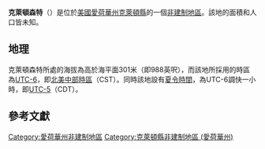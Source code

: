 {{noteTA
|G1=USState
|G2=地名
|G3=Unit
}}
{{Infobox settlement
|official_name            = 克萊頓森特
|native_name = Clayton Center
|settlement_type          = [[非建制地區|非建制地區]]
|image_skyline            = 
|imagesize                = Zion Lutheran Church, Clayton Center, IA.jpg
|image_map                = 
|mapsize                  = 
|pushpin_map              = USA Iowa
|pushpin_label            = 克萊頓森特
|pushpin_label_position   = top
|pushpin_map_caption      = 克萊頓森特在愛荷華州的位置
|subdivision_type         = [[世界政區索引|國家]]
|subdivision_type1        = [[美国州份|州份]]
|subdivision_type2        = [[愛荷華州行政区划|縣]]
|subdivision_name         = [[美国|美国]]
|subdivision_name1        = [[愛荷華州|愛荷華州]]
|subdivision_name2        = [[克萊頓縣_(愛荷華州)|克萊頓縣]]
|elevation_ft             = 988
|elevation_m              = 301
|area_total_km2           = 250px
|area_total_sq_mi         = 
|area_land_km2            = 
|area_land_sq_mi          = 
|area_water_km2           = 
|area_water_sq_mi         = 
|population_as_of         = 2010
|population_footnotes     = 
|population_total         = 
|population_metro         = 
|population_density_km2   = auto
|population_density_sq_mi = auto
|timezone                 = [[北美中部时区|北美中部时区]]
|utc_offset               = -6
|coordinates              = {{coord|42|53|00|N|91|19|36|W|display=inline,title}}
| coor_pinpoint           = 
| coordinates_footnotes   = 
|timezone_DST             = CDT
|utc_offset_DST           = -5
|postal_code_type         = [[美國郵區編號|郵區編號]]
|postal_code              = 
|area_code                = {{link-en|电话区号563|Area code 563|563}}
|blank_name = [[地名信息系统|GNIS ID]]
|blank_info = 455451<ref name="GNIS">{{cite gnis|455451|Clayton Center}}</ref>
}}
'''克萊頓森特'''（{{lang-en|Clayton Center}}）是位於[[美國|美國]][[愛荷華州|愛荷華州]][[克萊頓縣_(愛荷華州)|克萊頓縣]]的一個[[非建制地區|非建制地區]]。該地的面積和人口皆未知。

== 地理 ==
克萊頓森特所處的海拔為高於海平面301米（即988英呎），而該地所採用的時區為[[UTC-6|UTC-6]]，即[[北美中部時區|北美中部時區]]（CST）。同時該地設有[[夏令時間|夏令時間]]，為UTC-6調快一小時，即[[UTC-5|UTC-5]]（CDT）。

== 參考文獻 ==
{{reflist}}

{{克萊頓縣 (愛荷華州)}}

{{DEFAULTSORT:Clayton Center}}
[[Category:愛荷華州非建制地區|Category:愛荷華州非建制地區]]
[[Category:克萊頓縣非建制地區_(愛荷華州)|Category:克萊頓縣非建制地區 (愛荷華州)]]

{{Iowa-geo-stub}}